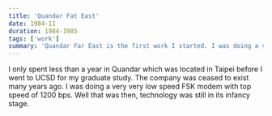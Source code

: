 ```yaml
---
title: 'Quandar Fat East'
date: 1984-11
duration: 1984-1985
tags: ['work']
summary: 'Quandar Far East is the first work I started. I was doing a very low speed modem (300/600/1200 bps)'
---
```



I only spent less than a year in Quandar which was located in Taipei before I went to UCSD for my graduate study. The company was ceased to exist many years ago. I was doing a very very low speed FSK modem with top speed of 1200 bps. Well that was then, technology was still in its infancy stage.


